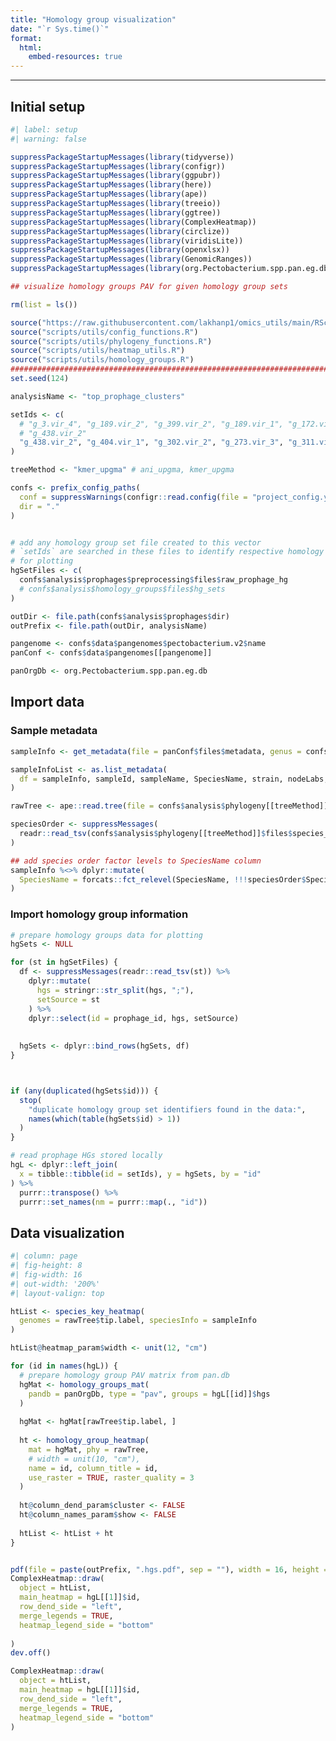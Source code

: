 ```yaml
---
title: "Homology group visualization"
date: "`r Sys.time()`"
format: 
  html: 
    embed-resources: true
---
```


***

## Initial setup

```r
#| label: setup
#| warning: false

suppressPackageStartupMessages(library(tidyverse))
suppressPackageStartupMessages(library(configr))
suppressPackageStartupMessages(library(ggpubr))
suppressPackageStartupMessages(library(here))
suppressPackageStartupMessages(library(ape))
suppressPackageStartupMessages(library(treeio))
suppressPackageStartupMessages(library(ggtree))
suppressPackageStartupMessages(library(ComplexHeatmap))
suppressPackageStartupMessages(library(circlize))
suppressPackageStartupMessages(library(viridisLite))
suppressPackageStartupMessages(library(openxlsx))
suppressPackageStartupMessages(library(GenomicRanges))
suppressPackageStartupMessages(library(org.Pectobacterium.spp.pan.eg.db))

## visualize homology groups PAV for given homology group sets

rm(list = ls())

source("https://raw.githubusercontent.com/lakhanp1/omics_utils/main/RScripts/utils.R")
source("scripts/utils/config_functions.R")
source("scripts/utils/phylogeny_functions.R")
source("scripts/utils/heatmap_utils.R")
source("scripts/utils/homology_groups.R")
################################################################################
set.seed(124)

analysisName <- "top_prophage_clusters"

setIds <- c(
  # "g_3.vir_4", "g_189.vir_2", "g_399.vir_2", "g_189.vir_1", "g_172.vir_2"
  # "g_438.vir_2"
  "g_438.vir_2", "g_404.vir_1", "g_302.vir_2", "g_273.vir_3", "g_311.vir_3", "g_389.vir_4", "g_239.vir_3", "g_364.vir_3", "g_142.vir_2", "g_119.vir_2", "g_274.vir_6", "g_419.vir_2", "g_10.vir_3", "g_200.vir_2"
)

treeMethod <- "kmer_upgma" # ani_upgma, kmer_upgma

confs <- prefix_config_paths(
  conf = suppressWarnings(configr::read.config(file = "project_config.yaml")),
  dir = "."
)


# add any homology group set file created to this vector
# `setIds` are searched in these files to identify respective homology groups
# for plotting
hgSetFiles <- c(
  confs$analysis$prophages$preprocessing$files$raw_prophage_hg
  # confs$analysis$homology_groups$files$hg_sets
)

outDir <- file.path(confs$analysis$prophages$dir)
outPrefix <- file.path(outDir, analysisName)

pangenome <- confs$data$pangenomes$pectobacterium.v2$name
panConf <- confs$data$pangenomes[[pangenome]]

panOrgDb <- org.Pectobacterium.spp.pan.eg.db
```

## Import data

### Sample metadata

```r
sampleInfo <- get_metadata(file = panConf$files$metadata, genus = confs$genus)

sampleInfoList <- as.list_metadata(
  df = sampleInfo, sampleId, sampleName, SpeciesName, strain, nodeLabs, genomeId
)

rawTree <- ape::read.tree(file = confs$analysis$phylogeny[[treeMethod]]$files$tree)

speciesOrder <- suppressMessages(
  readr::read_tsv(confs$analysis$phylogeny[[treeMethod]]$files$species_order)
)

## add species order factor levels to SpeciesName column
sampleInfo %<>% dplyr::mutate(
  SpeciesName = forcats::fct_relevel(SpeciesName, !!!speciesOrder$SpeciesName)
)

```


### Import homology group information

```r
# prepare homology groups data for plotting
hgSets <- NULL

for (st in hgSetFiles) {
  df <- suppressMessages(readr::read_tsv(st)) %>%
    dplyr::mutate(
      hgs = stringr::str_split(hgs, ";"),
      setSource = st
    ) %>%
    dplyr::select(id = prophage_id, hgs, setSource)
  
  
  hgSets <- dplyr::bind_rows(hgSets, df)
}



if (any(duplicated(hgSets$id))) {
  stop(
    "duplicate homology group set identifiers found in the data:",
    names(which(table(hgSets$id) > 1))
  )
}

# read prophage HGs stored locally
hgL <- dplyr::left_join(
  x = tibble::tibble(id = setIds), y = hgSets, by = "id"
) %>%
  purrr::transpose() %>%
  purrr::set_names(nm = purrr::map(., "id"))

```

## Data visualization

```r
#| column: page
#| fig-height: 8
#| fig-width: 16
#| out-width: '200%'
#| layout-valign: top

htList <- species_key_heatmap(
  genomes = rawTree$tip.label, speciesInfo = sampleInfo
)

htList@heatmap_param$width <- unit(12, "cm")

for (id in names(hgL)) {
  # prepare homology group PAV matrix from pan.db
  hgMat <- homology_groups_mat(
    pandb = panOrgDb, type = "pav", groups = hgL[[id]]$hgs
  )
  
  hgMat <- hgMat[rawTree$tip.label, ]
  
  ht <- homology_group_heatmap(
    mat = hgMat, phy = rawTree,
    # width = unit(10, "cm"),
    name = id, column_title = id,
    use_raster = TRUE, raster_quality = 3
  )
  
  ht@column_dend_param$cluster <- FALSE
  ht@column_names_param$show <- FALSE
  
  htList <- htList + ht
}


pdf(file = paste(outPrefix, ".hgs.pdf", sep = ""), width = 16, height = 8)
ComplexHeatmap::draw(
  object = htList,
  main_heatmap = hgL[[1]]$id,
  row_dend_side = "left",
  merge_legends = TRUE,
  heatmap_legend_side = "bottom"
  
)
dev.off()

ComplexHeatmap::draw(
  object = htList,
  main_heatmap = hgL[[1]]$id,
  row_dend_side = "left",
  merge_legends = TRUE,
  heatmap_legend_side = "bottom"
)
```






